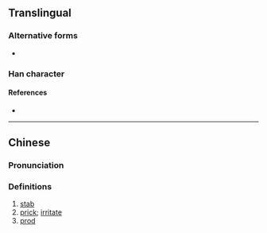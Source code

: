 {{character info}}
==Translingual==

===Alternative forms===
* {{l|mul|刺}}

===Han character===
{{Han char|rn=18|rad=刀|as=06|sn=8|four=|canj=KTLN|ids=⿰夹刂}}

====References====
* {{Han ref|kx=0139.251|hdz=10333.041|uh=523E|ud=21054}}

----

==Chinese==
{{zh-forms}}

===Pronunciation===
{{zh-pron
|m=cì
|c=
|mc=y
|oc=y
|ma=
|cat=v
}}

===Definitions===
{{zh-hanzi}}

# [[stab]]
# [[prick]]; [[irritate]]
# [[prod]]